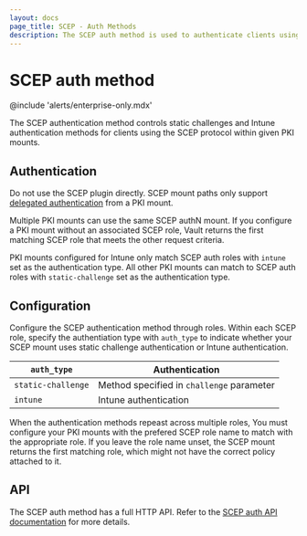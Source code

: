 ```yaml
---
layout: docs
page_title: SCEP - Auth Methods
description: The SCEP auth method is used to authenticate clients using the PKI SCEP integration, it isn't useful by itself.
---
```


# SCEP auth method


@include 'alerts/enterprise-only.mdx'

The SCEP authentication method controls static challenges and Intune
authentication methods for clients using the SCEP protocol within given PKI
mounts.

## Authentication

Do not use the SCEP plugin directly. SCEP mount paths only support 
[delegated authentication](/vault/api-docs/system/mounts#delegated_auth_accessors)
from a PKI mount.

Multiple PKI mounts can use the same SCEP authN mount. If you configure a PKI
mount without an associated SCEP role, Vault returns the first matching SCEP
role that meets the other request criteria.

PKI mounts configured for Intune only match SCEP auth roles with `intune` set as
the authentication type. All other PKI mounts can match to SCEP auth roles with
`static-challenge` set as the authentication type.

## Configuration

Configure the SCEP authentication method through roles. Within each SCEP role,
specify the authentiation type with `auth_type` to indicate whether your SCEP
mount uses static challenge authentication or Intune authentication.

`auth_type`        | Authentication
------------------ | --------------
`static-challenge` | Method specified in `challenge` parameter
`intune`           | Intune authentication

When the authentication methods repeast across multiple roles, You must
configure your PKI mounts with the prefered SCEP role name to match with the
appropriate role. If you leave the role name unset, the SCEP mount returns the
first matching role, which might not have the correct policy attached to it.

## API

The SCEP auth method has a full HTTP API. Refer to the [SCEP auth API documentation](/vault/api-docs/auth/scep) for more details.
